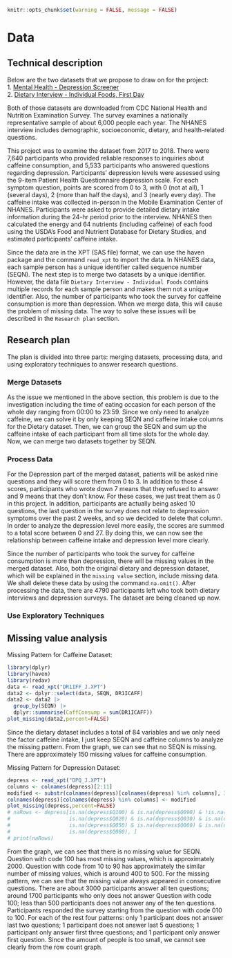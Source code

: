 ```r
knitr::opts_chunk$set(warning = FALSE, message = FALSE) 
```
# Data
## Technical description
Below are the two datasets that we propose to draw on for the project:   
1. [Mental Health - Depression Screener](https://wwwn.cdc.gov/Nchs/Nhanes/Search/DataPage.aspx?Component=Questionnaire&Cycle=2017-2018)    
2. [Dietary Interview - Individual Foods, First Day](https://wwwn.cdc.gov/Nchs/Nhanes/Search/DataPage.aspx?Component=Dietary&Cycle=2017-2018)    

Both of those datasets are downloaded from CDC National Health and Nutrition Examination Survey. The survey examines a nationally representative sample of about 6,000 people each year. The NHANES interview includes demographic, socioeconomic, dietary, and health-related questions.  

This project was to examine the dataset from 2017 to 2018. There were 7,640 participants who provided reliable responses to inquiries about caffeine consumption, and 5,533 participants who answered questions regarding depression. Participants’ depression levels were assessed using the 9-item Patient Health Questionnaire depression scale. For each symptom question, points are scored from 0 to 3, with 0 (not at all), 1 (several days), 2 (more than half the days), and 3 (nearly every day). The caffeine intake was collected in-person in the Mobile Examination Center of NHANES. Participants were asked to provide detailed dietary intake information during the 24-hr period prior to the interview. NHANES then calculated the energy and 64 nutrients (including caffeine) of each food using the USDA’s Food and Nutrient Database for Dietary Studies, and estimated participants’ caffeine intake.  

Since the data are in the XPT (SAS file) format, we can use the haven package and the command `read_xpt` to import the data. In NHANES data, each sample person has a unique identifier called sequence number (SEQN). The next step is to merge two datasets by a unique identifier. However, the data file `Dietary Interview - Individual Foods` contains multiple records for each sample person and makes them not a unique identifier. Also, the number of participants who took the survey for caffeine consumption is more than depression. When we merge data, this will cause the problem of missing data. The way to solve these issues will be described in the `Research plan` section.  

## Research plan
The plan is divided into three parts: merging datasets, processing data, and using exploratory techniques to answer research questions.  

### Merge Datasets
As the issue we mentioned in the above section, this problem is due to the investigation including the time of eating occasion for each person of the whole day ranging from 00:00 to 23:59. Since we only need to analyze caffeine, we can solve it by only keeping SEQN and caffeine intake columns for the Dietary dataset. Then, we can group the SEQN and sum up the caffeine intake of each participant from all time slots for the whole day. Now, we can merge two datasets together by SEQN.  

### Process Data
For the Depression part of the merged dataset, patients will be asked nine questions and they will score them from 0 to 3. In addition to those 4 scores, participants who wrote down 7 means that they refused to answer and 9 means that they don’t know. For these cases, we just treat them as 0 in this project. In addition, participants are actually being asked 10 questions, the last question in the survey does not relate to depression symptoms over the past 2 weeks, and so we decided to delete that column. In order to analyze the depression level more easily, the scores are summed to a total score between 0 and 27. By doing this, we can now see the relationship between caffeine intake and depression level more clearly.  

Since the number of participants who took the survey for caffeine consumption is more than depression, there will be missing values in the merged dataset. Also, both the original dietary and depression dataset, which will be explained in the `missing value` section, include missing data. We shall delete these data by using the command `na.omit()`. After processing the data, there are 4790 participants left who took both dietary interviews and depression surveys. The dataset are being cleaned up now.    

### Use Exploratory Techniques


## Missing value analysis
Missing Pattern for Caffeine Dataset:  
```r
library(dplyr)
library(haven)
library(redav)
data <- read_xpt("DR1IFF_J.XPT")
data2 <- dplyr::select(data, SEQN, DR1ICAFF)
data2 <- data2 |>
  group_by(SEQN) |>
  dplyr::summarise(CaffConsump = sum(DR1ICAFF))
plot_missing(data2,percent=FALSE)
```
Since the dietary dataset includes a total of 84 variables and we only need the factor caffeine intake, I just keep SEQN and caffeine columns to analyze the missing pattern. From the graph, we can see that no SEQN is missing. There are approximately 150 missing values for caffeine consumption.  

Missing Pattern for Depression Dataset:
```r
depress <- read_xpt("DPQ_J.XPT")
columns <- colnames(depress)[2:11]
modified <- substr(colnames(depress)[colnames(depress) %in% columns], 3, 6)
colnames(depress)[colnames(depress) %in% columns] <- modified
plot_missing(depress,percent=FALSE)
# naRows <- depress[is.na(depress$Q100) & is.na(depress$Q090) & !is.na(depress$Q010) &
#                   is.na(depress$Q020) & is.na(depress$Q030) & is.na(depress$Q040) &
#                   is.na(depress$Q050) & is.na(depress$Q060) & is.na(depress$Q070) &
#                   is.na(depress$Q080), ]
# print(naRows)
```
From the graph, we can see that there is no missing value for SEQN. Question with code 100 has most missing values, which is approximately 2000. Question with code from 10 to 90 has approximately the similar number of missing values, which is around 400 to 500. For the missing pattern, we can see that the missing value always appeared in consecutive questions. There are about 3000 participants answer all ten questions; around 1700 participants who only does not answer Question with code 100; less than 500 participants does not answer any of the ten questions. Participants responded the survey starting from the question with code 010 to 100. For each of the rest four patterns: only 1 participant does not answer last two questions; 1 participant does not answer last 5 questions; 1 participant only answer first three questions; and 1 participant only answer first question. Since the amount of people is too small, we cannot see clearly from the row count graph.   
